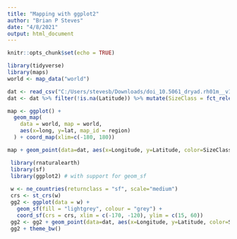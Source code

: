 ```yaml
---
title: "Mapping with ggplot2"
author: "Brian P Steves"
date: "4/8/2021"
output: html_document
---
```


```r
knitr::opts_chunk$set(echo = TRUE)
```
```r
library(tidyverse)
library(maps)
world <- map_data("world")
```

```r
dat <- read_csv("C:/Users/stevesb/Downloads/doi_10.5061_dryad.rh01m__v1/JTMD_Data.csv")
dat <- dat %>% filter(!is.na(Latitude)) %>% mutate(SizeClass = fct_relevel(SizeClass, c("S","M","L","XL")))

```


```r
map <- ggplot() +
  geom_map(
    data = world, map = world,
    aes(x=long, y=lat, map_id = region)
  ) + coord_map(xlim=c(-180, 180))
```

```r
map + geom_point(data=dat, aes(x=Longitude, y=Latitude, color=SizeClass), alpha=0.5) 

```
```r
 library(rnaturalearth)
 library(sf)
 library(ggplot2) # with support for geom_sf
 
 w <- ne_countries(returnclass = "sf", scale="medium")
 crs <- st_crs(w)
 gg2 <- ggplot(data = w) +
   geom_sf(fill = "lightgrey", colour = "grey") +
   coord_sf(crs = crs, xlim = c(-170, -120), ylim = c(15, 60))
 gg2 <- gg2 + geom_point(data=dat, aes(x=Longitude, y=Latitude, color=SizeClass), alpha=0.5, size=2) 
 gg2 + theme_bw()

```

